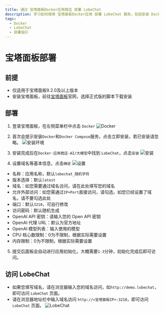 ```yaml
---
title: 通过 宝塔面板Docker应用商店 部署 LobeChat
description: 学习如何使用 宝塔面板Docker应用 部署 LobeChat 服务，包括安装 Docker 容器环境和使用指令一键启动服务。详细说明如何配置环境变量和使用代理地址。
tags:
  - Docker
  - LobeChat
  - 部署指引
---
```


# 宝塔面板部署

## 前提
- 仅适用于宝塔面板9.2.0及以上版本
- 安装宝塔面板，前往[宝塔面板](https://www.bt.cn/new/download.html)官网，选择正式版的脚本下载安装


## 部署

1. 登录宝塔面板，在左侧菜单栏中点击 `Docker`
![Docker](https://github.com/user-attachments/assets/15d92756-92f0-45da-8f95-bfe725d13003) 

2. 首次会提示安装`Docker`和`Docker Compose`服务，点击立即安装，若已安装请忽略。
![安装环境](https://github.com/user-attachments/assets/6e383b75-09e3-42d1-8a6c-5fb7cf558f00)

3. 安装完成后在`Docker-应用商店-AI/大模型`中找到 `LobeChat`，点击`安装`
![安装](https://github.com/user-attachments/assets/db59a5e7-32ed-49d7-a791-8f8ee6618c01)

4. 设置域名等基本信息，点击`确定`
![设置](https://github.com/user-attachments/assets/37251adf-949b-4aec-bc49-bf4647e119da)
- 名称：应用名称，默认`lobechat_随机字符`
- 版本选择：默认`latest`
- 域名：如您需要通过域名访问，请在此处填写您的域名
- 允许外部访问：如您需通过`IP+Port`直接访问，请勾选，如您已经设置了域名，请不要勾选此处
- 端口：默认`3210`，可自行修改
- 访问密码：默认随机生成
- OpenAI API 密钥：请输入您的 Open API 密钥
- OpenAI 代理 URL：默认为官方地址
- OpenAI 模型列表：输入使用的模型
- CPU 核心数限制：0为不限制，根据实际需要设置
- 内存限制：0为不限制，根据实际需要设置


5. 提交后面板会自动进行应用初始化，大概需要`1-3`分钟，初始化完成后即可访问。


## 访问 LobeChat
- 如果您填写域名，请在浏览器输入您的域名访问，如`http://demo.lobechat`，即可访问 `LobeChat` 页面。
- 请在浏览器地址栏中输入域名访问 `http://<宝塔面板IP>:3210`，即可访问 `LobeChat` 页面。
![LobeChat](https://github.com/user-attachments/assets/808f8849-5738-4a60-8ccf-01e300b0dc88)

